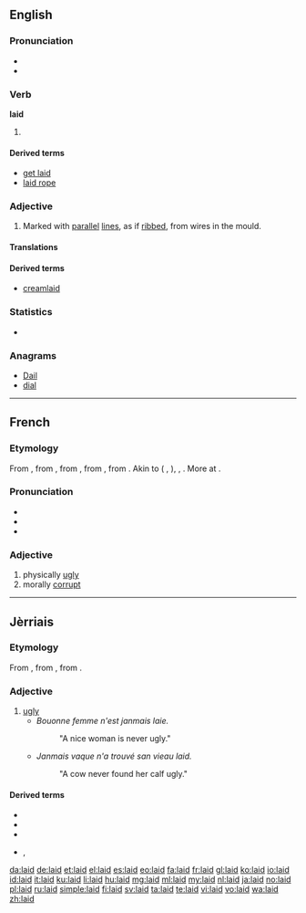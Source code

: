 ==English==

===Pronunciation===
* {{audio|en-us-laid.ogg|Audio (US)}}
* {{rhymes|eɪd}}

===Verb===
'''laid'''

# {{past of|lay}}

====Derived terms====
* [[get laid]]
* [[laid rope]]

===Adjective===
{{en-adj|-}}

# {{context|of paper}} Marked with [[parallel]] [[line]]s, as if [[ribbed]], from wires in the mould.

====Translations====
{{trans-top|of paper: ribbed with wires}}
{{trans-mid}}
{{trans-bottom}}

====Derived terms====
* [[creamlaid]]

===Statistics===
* {{rank|sound|didn't|natural|516|laid|cold|led|low}}

===Anagrams===
* [[Dail#English|Dail]]
* [[dial#English|dial]]

----

==French==

===Etymology===
From {{etyl|frm|fr}} {{term|laid||hideous, ugly|lang=frm}}, from {{etyl|fro|fr}} {{term|laid|laid, leid|unpleasant, horrible, odious|lang=fro}}, from {{etyl|frk|fr}} {{recons|laiþ|laiþ|unpleasant, obstinate, odious|lang=frk}}, from {{etyl|gem-pro|fr}} {{recons|laiþaz||sorrowful, unpleasant|lang=gem-pro}}, from {{etyl|ine-pro|fr}} {{recons|leyt-||unpleasant|lang=ine-pro}}. Akin to {{etyl|goh|-}} {{term|leid||unpleasant, odious|lang=goh}} ({{etyl|de|-}} {{term|leid||unfortunate|lang=de}}, {{term|Leid||grief|lang=de}}), {{etyl|non|-}} {{term|leiþr||odious|lang=non}}, {{etyl|ang|-}} {{term|laþ|lāþ|unpleasant, odious|lang=ang}}. More at {{l|en|loath}}.

===Pronunciation===
* {{IPA|[lɛ]|lang=fr}}
* {{audio|Fr-laid.ogg|audio}}
* {{homophones|lai|laie|lait|lang=fr}}

===Adjective===
{{fr-adj}}

# physically [[ugly]]
# morally [[corrupt]]

----

==Jèrriais==

===Etymology===
From {{etyl|fro|roa-jer}} {{term|laid|laid, leid|unpleasant, horrible, odious|lang=fro}}, from {{etyl|gem-pro|roa-jer}} {{recons|laiþaz||sorrowful, unpleasant|lang=gem-pro}}, from {{etyl|ine-pro|roa-jer}} {{recons|leyt-||unpleasant|lang=ine-pro}}.

===Adjective===
{{roa-jer-adj|f=laie}}

# [[ugly]]
#* ''Bouonne femme n'est janmais laie.''
#*: "A nice woman is never ugly."
#* ''Janmais vaque n'a trouvé san vieau laid.''
#*: "A cow never found her calf ugly."

====Derived terms====
* {{l|roa-jer|laid coumme lé péché du Dînmanche|gloss=ugly as sin|lit=ugly as a Sunday sin}}
* {{l|roa-jer|laidi|gloss=become ugly, turn ugly}}
* {{l|roa-jer|laidi|s'laidi|gloss=get ugly, turn ugly}}
* {{l|roa-jer|laiduthe}}, {{l|roa-jer|laideune|gloss=ugly character, good-for-nothing}}

[[da:laid]]
[[de:laid]]
[[et:laid]]
[[el:laid]]
[[es:laid]]
[[eo:laid]]
[[fa:laid]]
[[fr:laid]]
[[gl:laid]]
[[ko:laid]]
[[io:laid]]
[[id:laid]]
[[it:laid]]
[[ku:laid]]
[[li:laid]]
[[hu:laid]]
[[mg:laid]]
[[ml:laid]]
[[my:laid]]
[[nl:laid]]
[[ja:laid]]
[[no:laid]]
[[pl:laid]]
[[ru:laid]]
[[simple:laid]]
[[fi:laid]]
[[sv:laid]]
[[ta:laid]]
[[te:laid]]
[[vi:laid]]
[[vo:laid]]
[[wa:laid]]
[[zh:laid]]